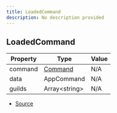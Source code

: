```yaml
---
title: LoadedCommand
description: No description provided
---
```


## LoadedCommand

| Property | Type | Value |
| ----------- | ----------- | ----------- |
| command | [Command](/docs/api-reference/types/Command) | N/A |
| data | AppCommand | N/A |
| guilds | Array\<string> | N/A |


- [Source](https://github.com/underctrl-io/commandkit/blob/e7997746676c2b18be64230c918cb998973d18b5/packages/commandkit/src/app/handlers/AppCommandHandler.ts#L43)